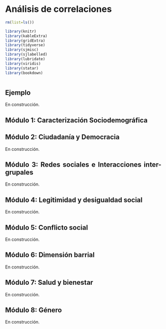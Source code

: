 # Análisis de correlaciones

<div style="text-align: justify">

```r
rm(list=ls())

library(knitr)
library(kableExtra)
library(gridExtra)
library(tidyverse)
library(sjmisc)
library(sjlabelled)
library(lubridate)
library(viridis)
library(statar)
library(bookdown)
```

```r



```


## Ejemplo

En construcción.


## Módulo 1: Caracterización Sociodemográfica




## Módulo 2: Ciudadanía y Democracia

En construcción.


## Módulo 3: Redes sociales e Interacciones inter-grupales

En construcción.


## Módulo 4: Legitimidad y desigualdad social

En construcción.


## Módulo 5: Conflicto social

En construcción.


## Módulo 6: Dimensión barrial

En construcción.


## Módulo 7: Salud y bienestar

En construcción.


## Módulo 8: Género

En construcción.
